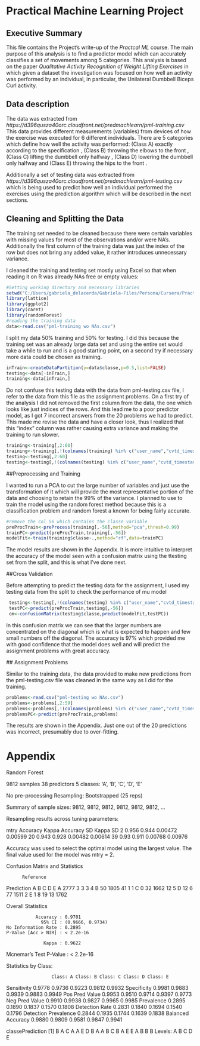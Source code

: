 Practical Machine Learning Project
========================================================

## Executive Summary

This file contains the Project's write-up of the _Practcal ML_ course.
The main purpose of this analysis is to find a predictor  model which can accurately classifies a set of movements among 5 categories. This analysis is based on the paper _Qualitative Activity Recognition of Weight Lifting Exercises_ in which given a dataset the investigation was focused on how well an activity was performed by an individual, in particular, the Unilateral Dumbbell Biceps Curl activity.

## Data description

The data was extracted from _https://d396qusza40orc.cloudfront.net/predmachlearn/pml-training.csv_ This data provides different measurements (variables) from devices of how the exercise was executed for 6 different individuals. There are 5 categories which define how well the activity was performed: (Class A) exactly according to the specification , (Class B) throwing the elbows to the front , (Class C) lifting the dumbbell only halfway , (Class D) lowering the dumbbell only halfway  and (Class E) throwing the hips to the front .

Additionally a set of testing data was extracted from _https://d396qusza40orc.cloudfront.net/predmachlearn/pml-testing.csv_ which is being used to predict how well an individual performed the exercises using the prediction algorithm which will be described in the next sections.

## Cleaning and Splitting the Data

The training set needed to be cleaned because there were certain variables with missing values for most of the observations and/or were NA's. Additionally the first column of the training data was just the index of the row but does not bring any added value, it rather introduces unnecessary variance.

I cleaned the training and testing set mostly using Excel so that when reading it on R was already NAs free or empty values:


```r
#Setting working directory and necessary libraries
setwd("C:/Users/gabriela_delacerda/Gabriela-Files/Persona/Cursera/Practical ML/Project")
library(lattice)
library(ggplot2)
library(caret)
library(randomForest)
#reading the training data
data<-read.csv("pml-training wo NAs.csv")
```

I split my data 50% training and 50% for testing. I did this because the training set was an already large data set and using the entire set would take a while to run  and is a good starting point, on a second try if necessary more data could be chosen as training. 

```r
inTrain<-createDataPartition(y=data$classe,p=0.5,list=FALSE)
testing<-data[-inTrain,]
training<-data[inTrain,]
```

Do not confuse this testing data with the data from pml-testing.csv file, I refer to the data from this file as the assignment problems.
On a first try of the analysis I did not removed the first column from the data, the one which looks like just indices of the rows. And this lead me to a poor predictor model, as I got 7 incorrect answers from the 20 problems we had to predict. This made me revise the data and have a closer look, thus I realized that this "index" column was rather causing extra variance and making the training to run slower.
 
```r
training<-training[,2:60]
training<-training[,!(colnames(training) %in% c("user_name","cvtd_timestamp","new_window"))]
testing<-testing[,2:60]
testing<-testing[,!(colnames(testing) %in% c("user_name","cvtd_timestamp","new_window"))]
```

##Preprocessing and Training

I wanted to run a PCA to cut the large number of variables and just use the transformation of it which will provide the most representative portion of the data and choosing to retain the 99% of the variance.
I planned to use to train the model using the random forest method because this is a classification problem and random forest a known for being fairly accurate.

```r
#remove the col 56 which contains the classe variable
preProcTrain<-preProcess(training[,-56],method="pca",thresh=0.99)
trainPC<-predict(preProcTrain,training[,-56])
modelFit<-train(training$classe~.,method="rf",data=trainPC)

```

The model results are shown in the Appendix. It is more intuitive to interpret the accuracy of the model seen with a confusion matrix using the ttesting set from the split, and this is what I've done next.



##Cross Validation

Before attempting to predict the testing data for the assignment, I used my testing data from the split to check the performance of mu model

```r
 testing<-testing[,!(colnames(testing) %in% c("user_name","cvtd_timestamp","new_window"))]
 testPC<-predict(preProcTrain,testing[,-56])
 cm<-confusionMatrix(testing$classe,predict(modelFit,testPC))
 ```
 
 In this confusion matrix we can see that the larger numbers are concentrated on the diagonal which is what is expected to happen and few small numbers off the diagonal. The accuracy is 97% which provided me with good confidence that the model does well and will predict the assignment problems with great accuracy.
 
 
 ## Assignment Problems

Similar to the training data, the data provided to make new predictions from the pml-testing.csv file was cleaned in the same way as I did for the training.


```r
problems<-read.csv("pml-testing wo NAs.csv")
problems<-problems[,2:59]
problems<-problems[,!(colnames(problems) %in% c("user_name","cvtd_timestamp","new_window"))]
problemsPC<-predict(preProcTrain,problems)
 ```
 
The results are shown in the Appendix. Just one out of the 20 predictions was incorrect, presumably due to over-fitting.




Appendix
========================================================

Random Forest 

9812 samples
  38 predictors
   5 classes: 'A', 'B', 'C', 'D', 'E' 

No pre-processing
Resampling: Bootstrapped (25 reps) 

Summary of sample sizes: 9812, 9812, 9812, 9812, 9812, 9812, ... 

Resampling results across tuning parameters:

  mtry  Accuracy  Kappa  Accuracy SD  Kappa SD
  2     0.956     0.944  0.00472      0.00599 
  20    0.943     0.928  0.00482      0.00614 
  39    0.93      0.911  0.00768      0.00976 

Accuracy was used to select the optimal model using  the largest value.
The final value used for the model was mtry = 2. 



Confusion Matrix and Statistics

          Reference
Prediction    A    B    C    D    E
         A 2777    3    3    3    4
         B   50 1805   41    1    1
         C    0   32 1662   12    5
         D   12    6   77 1511    2
         E    1    8   19   13 1762

Overall Statistics
                                          
               Accuracy : 0.9701          
                 95% CI : (0.9666, 0.9734)
    No Information Rate : 0.2895          
    P-Value [Acc > NIR] : < 2.2e-16       
                                          
                  Kappa : 0.9622          
 Mcnemar's Test P-Value : < 2.2e-16       

Statistics by Class:

                     Class: A Class: B Class: C Class: D Class: E
Sensitivity            0.9778   0.9736   0.9223   0.9812   0.9932
Specificity            0.9981   0.9883   0.9939   0.9883   0.9949
Pos Pred Value         0.9953   0.9510   0.9714   0.9397   0.9773
Neg Pred Value         0.9910   0.9938   0.9827   0.9965   0.9985
Prevalence             0.2895   0.1890   0.1837   0.1570   0.1808
Detection Rate         0.2831   0.1840   0.1694   0.1540   0.1796
Detection Prevalence   0.2844   0.1935   0.1744   0.1639   0.1838
Balanced Accuracy      0.9880   0.9809   0.9581   0.9847   0.9941


classePrediction
 [1] B A C A A E D B A A B C B A E E A B B B
Levels: A B C D E